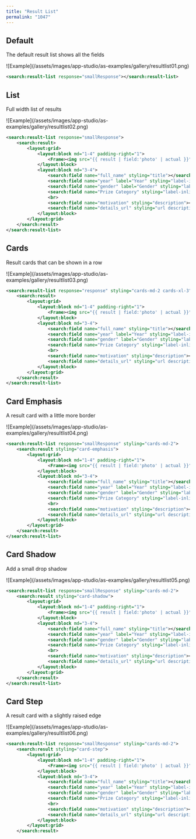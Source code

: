 ```yaml
---
title: "Result List"
permalink: "1047"
---
```


## Default

The default result list shows all the fields

<Frame>![Example](/assets/images/app-studio/as-examples/gallery/resultlist01.png)</Frame>

```xml
<search:result-list response="smallResponse"></search:result-list>
```

## List

Full width list of results

<Frame>![Example](/assets/images/app-studio/as-examples/gallery/resultlist02.png)</Frame>

```xml
<search:result-list response="smallResponse">
    <search:result>
        <layout:grid>
            <layout:block md="1-4" padding-right="1">
                <Frame><img src="{{ result | field:'photo' | actual }}" alt=""></Frame>
            </layout:block>
            <layout:block md="3-4">
                <search:field name="full_name" styling="title"></search:field>
                <search:field name="year" label="Year" styling="label-inline"></search:field>
                <search:field name="gender" label="Gender" styling="label-inline"></search:field>
                <search:field name="Prize Category" styling="label-inline"></search:field>
                <br>
                <search:field name="motivation" styling="description"></search:field>
                <search:field name="details_url" styling="url description" prefix="http://nobel.divedeeper.io" urlfield="details_url" url-prefix="http://nobel.divedeeper.io"></search:field>
            </layout:block>
        </layout:grid>
    </search:result>
</search:result-list>
```

## Cards

Result cards that can be shown in a row

<Frame>![Example](/assets/images/app-studio/as-examples/gallery/resultlist03.png)</Frame>

```xml
<search:result-list response="response" styling="cards-md-2 cards-xl-3">
    <search:result>
        <layout:grid>
            <layout:block md="1-4" padding-right="1">
                <Frame><img src="{{ result | field:'photo' | actual }}" alt=""></Frame>
            </layout:block>
            <layout:block md="3-4">
                <search:field name="full_name" styling="title"></search:field>
                <search:field name="year" label="Year" styling="label-inline"></search:field>
                <search:field name="gender" label="Gender" styling="label-inline"></search:field>
                <search:field name="Prize Category" styling="label-inline"></search:field>
                <br>
                <search:field name="motivation" styling="description"></search:field>
                <search:field name="details_url" styling="url description" prefix="http://nobel.divedeeper.io" urlfield="details_url" url-prefix="http://nobel.divedeeper.io" target="_blank"></search:field>
            </layout:block>
        </layout:grid>
    </search:result>
</search:result-list>
```

## Card Emphasis

A result card with a little more border

<Frame>![Example](/assets/images/app-studio/as-examples/gallery/resultlist04.png)</Frame>

```xml
<search:result-list response="smallResponse" styling="cards-md-2">
    <search:result styling="card-emphasis">
        <layout:grid>
            <layout:block md="1-4" padding-right="1">
                <Frame><img src="{{ result | field:'photo' | actual }}" alt=""></Frame>
            </layout:block>
            <layout:block md="3-4">
                <search:field name="full_name" styling="title"></search:field>
                <search:field name="year" label="Year" styling="label-inline"></search:field>
                <search:field name="gender" label="Gender" styling="label-inline"></search:field>
                <search:field name="Prize Category" styling="label-inline"></search:field>
                <br>
                <search:field name="motivation" styling="description"></search:field>
                <search:field name="details_url" styling="url description" prefix="http://nobel.divedeeper.io" urlfield="details_url" url-prefix="http://nobel.divedeeper.io" target="_blank"></search:field>
            </layout:block>
        </layout:grid>
    </search:result>
</search:result-list>
```

## Card Shadow

Add a small drop shadow

<Frame>![Example](/assets/images/app-studio/as-examples/gallery/resultlist05.png)</Frame>

```xml
<search:result-list response="smallResponse" styling="cards-md-2">
    <search:result styling="card-shadow">
        <layout:grid>
            <layout:block md="1-4" padding-right="1">
                <Frame><img src="{{ result | field:'photo' | actual }}" alt=""></Frame>
            </layout:block>
            <layout:block md="3-4">
                <search:field name="full_name" styling="title"></search:field>
                <search:field name="year" label="Year" styling="label-inline"></search:field>
                <search:field name="gender" label="Gender" styling="label-inline"></search:field>
                <search:field name="Prize Category" styling="label-inline"></search:field>
                <br>
                <search:field name="motivation" styling="description"></search:field>
                <search:field name="details_url" styling="url description" prefix="http://nobel.divedeeper.io" urlfield="details_url" url-prefix="http://nobel.divedeeper.io" target="_blank"></search:field>
            </layout:block>
        </layout:grid>
    </search:result>
</search:result-list>
```

## Card Step

A result card with a slightly raised edge

<Frame>![Example](/assets/images/app-studio/as-examples/gallery/resultlist06.png)</Frame>

```xml
<search:result-list response="smallResponse" styling="cards-md-2">
    <search:result styling="card-step">
        <layout:grid>
            <layout:block md="1-4" padding-right="1">
                <Frame><img src="{{ result | field:'photo' | actual }}" alt=""></Frame>
            </layout:block>
            <layout:block md="3-4">
                <search:field name="full_name" styling="title"></search:field>
                <search:field name="year" label="Year" styling="label-inline"></search:field>
                <search:field name="gender" label="Gender" styling="label-inline"></search:field>
                <search:field name="Prize Category" styling="label-inline"></search:field>
                <br>
                <search:field name="motivation" styling="description"></search:field>
                <search:field name="details_url" styling="url description" prefix="http://nobel.divedeeper.io" urlfield="details_url" url-prefix="http://nobel.divedeeper.io" target="_blank"></search:field>
            </layout:block>
        </layout:grid>
    </search:result>
```